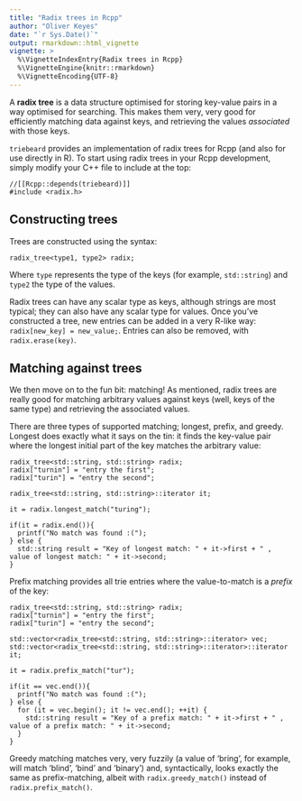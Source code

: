 ```yaml
---
title: "Radix trees in Rcpp"
author: "Oliver Keyes"
date: "`r Sys.Date()`"
output: rmarkdown::html_vignette
vignette: >
  %\VignetteIndexEntry{Radix trees in Rcpp}
  %\VignetteEngine{knitr::rmarkdown}
  %\VignetteEncoding{UTF-8}
---
```


A **radix tree** is a data structure optimised for storing key-value pairs in a way optimised for searching. This makes them very, very good for efficiently matching data against keys, and retrieving the values *associated* with those keys.

`triebeard` provides an implementation of radix trees for Rcpp (and also for use directly in R). To start using radix trees in your Rcpp development, simply modify your C++ file to include at the top:

```Rcpp
//[[Rcpp::depends(triebeard)]]
#include <radix.h>
```

## Constructing trees

Trees are constructed using the syntax:

```Rcpp
radix_tree<type1, type2> radix;
```

Where `type` represents the type of the keys (for example, `std::string`) and `type2` the type of the values.

Radix trees can have any scalar type as keys, although strings are most typical; they can also have any scalar type for values. Once you've constructed a tree, new entries can be added in a very R-like way: `radix[new_key] = new_value;`. Entries can also be removed, with `radix.erase(key)`.

## Matching against trees

We then move on to the fun bit: matching! As mentioned, radix trees are really good for matching arbitrary values against keys (well, keys of the same type) and retrieving the associated values.

There are three types of supported matching; longest, prefix, and greedy. Longest does exactly what it says on the tin: it finds the key-value pair where the longest initial part of the key matches the arbitrary value:

```Rcpp
radix_tree<std::string, std::string> radix;
radix["turnin"] = "entry the first";
radix["turin"] = "entry the second";

radix_tree<std::string, std::string>::iterator it;

it = radix.longest_match("turing");

if(it = radix.end()){
  printf("No match was found :(");
} else {
  std::string result = "Key of longest match: " + it->first + " , value of longest match: " + it->second;
}
```

Prefix matching provides all trie entries where the value-to-match is a *prefix* of the key:

```Rcpp
radix_tree<std::string, std::string> radix;
radix["turnin"] = "entry the first";
radix["turin"] = "entry the second";

std::vector<radix_tree<std::string, std::string>::iterator> vec;
std::vector<radix_tree<std::string, std::string>::iterator>::iterator it;

it = radix.prefix_match("tur");

if(it == vec.end()){
  printf("No match was found :(");
} else {
  for (it = vec.begin(); it != vec.end(); ++it) {
    std::string result = "Key of a prefix match: " + it->first + " , value of a prefix match: " + it->second;
  }
}
```

Greedy matching matches very, very fuzzily (a value of 'bring', for example, will match 'blind', 'bind' and 'binary') and, syntactically, looks exactly the same as prefix-matching, albeit with `radix.greedy_match()` instead of `radix.prefix_match()`.
